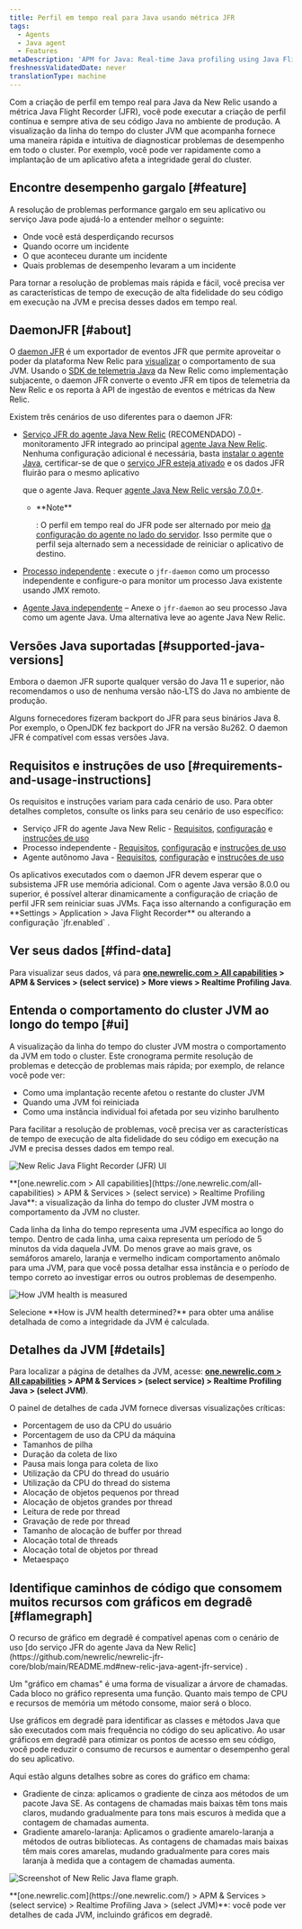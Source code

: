 ```yaml
---
title: Perfil em tempo real para Java usando métrica JFR
tags:
  - Agents
  - Java agent
  - Features
metaDescription: 'APM for Java: Real-time Java profiling using Java Flight Recorder (JFR) metrics.'
freshnessValidatedDate: never
translationType: machine
---
```


Com a criação de perfil em tempo real para Java da New Relic usando a métrica Java Flight Recorder (JFR), você pode executar a criação de perfil contínua e sempre ativa de seu código Java no ambiente de produção. A visualização da linha do tempo do cluster JVM que acompanha fornece uma maneira rápida e intuitiva de diagnosticar problemas de desempenho em todo o cluster. Por exemplo, você pode ver rapidamente como a implantação de um aplicativo afeta a integridade geral do cluster.

## Encontre desempenho gargalo [#feature]

A resolução de problemas performance gargalo em seu aplicativo ou serviço Java pode ajudá-lo a entender melhor o seguinte:

* Onde você está desperdiçando recursos
* Quando ocorre um incidente
* O que aconteceu durante um incidente
* Quais problemas de desempenho levaram a um incidente

Para tornar a resolução de problemas mais rápida e fácil, você precisa ver as características de tempo de execução de alta fidelidade do seu código em execução na JVM e precisa desses dados em tempo real.

## DaemonJFR [#about]

O [daemon JFR](https://github.com/newrelic/newrelic-jfr-core) é um exportador de eventos JFR que permite aproveitar o poder da plataforma New Relic para [visualizar](#find-data) o comportamento de sua JVM. Usando o [SDK de telemetria Java](https://github.com/newrelic/newrelic-telemetry-sdk-java) da New Relic como implementação subjacente, o daemon JFR converte o evento JFR em tipos de telemetria da New Relic e os reporta à API de ingestão de eventos e métricas da New Relic.

Existem três cenários de uso diferentes para o daemon JFR:

* [Serviço JFR do agente Java New Relic](https://github.com/newrelic/newrelic-jfr-core/blob/main/README.md#new-relic-java-agent-jfr-service) (RECOMENDADO) - monitoramento JFR integrado ao principal [agente Java New Relic](/docs/agents/java-agent/). Nenhuma configuração adicional é necessária, basta [instalar o agente Java](/docs/agents/java-agent/installation/install-java-agent/), certificar-se de que o [serviço JFR esteja ativado](/docs/agents/java-agent/configuration/java-agent-configuration-config-file/#jfr-real-time-profiling) e os dados JFR fluirão para o mesmo aplicativo

  <InlinePopover type="apm"/>

  que o agente Java. Requer [agente Java New Relic versão 7.0.0+](/docs/release-notes/agent-release-notes/java-release-notes/java-agent-700/).

  * <DNT>
      **Note**
    </DNT>

    : O perfil em tempo real do JFR pode ser alternado por meio [da configuração do agente no lado do servidor](/docs/apm/agents/manage-apm-agents/configuration/server-side-agent-configuration/). Isso permite que o perfil seja alternado sem a necessidade de reiniciar o aplicativo de destino.

* [Processo independente](https://github.com/newrelic/newrelic-jfr-core/blob/main/README.md#standalone-process) : execute o `jfr-daemon` como um processo independente e configure-o para monitor um processo Java existente usando JMX remoto.

* [Agente Java independente](https://github.com/newrelic/newrelic-jfr-core/blob/main/README.md#standalone-java-agent) – Anexe o `jfr-daemon` ao seu processo Java como um agente Java. Uma alternativa leve ao agente Java New Relic.

## Versões Java suportadas [#supported-java-versions]

Embora o daemon JFR suporte qualquer versão do Java 11 e superior, não recomendamos o uso de nenhuma versão não-LTS do Java no ambiente de produção.

Alguns fornecedores fizeram backport do JFR para seus binários Java 8. Por exemplo, o OpenJDK fez backport do JFR na versão 8u262. O daemon JFR é compatível com essas versões Java.

## Requisitos e instruções de uso [#requirements-and-usage-instructions]

Os requisitos e instruções variam para cada cenário de uso. Para obter detalhes completos, consulte os links para seu cenário de uso específico:

* Serviço JFR do agente Java New Relic - [Requisitos](https://github.com/newrelic/newrelic-jfr-core/blob/main/README.md#requirements-for-new-relic-java-agent-jfr-service), [configuração](https://github.com/newrelic/newrelic-jfr-core/blob/main/README.md#configuration-for-new-relic-java-agent-jfr-service) e [instruções de uso](https://github.com/newrelic/newrelic-jfr-core/blob/main/README.md#usage-for-new-relic-java-agent-jfr-service)
* Processo independente - [Requisitos](https://github.com/newrelic/newrelic-jfr-core/blob/main/README.md#requirements-for-standalone-process), [configuração](https://github.com/newrelic/newrelic-jfr-core/blob/main/README.md#configuration-for-standalone-usage) e [instruções de uso](https://github.com/newrelic/newrelic-jfr-core/blob/main/README.md#usage-for-standalone-process)
* Agente autônomo Java - [Requisitos](https://github.com/newrelic/newrelic-jfr-core/blob/main/README.md#requirements-for-standalone-java-agent), [configuração](https://github.com/newrelic/newrelic-jfr-core/blob/main/README.md#configuration-for-standalone-usage) e [instruções de uso](https://github.com/newrelic/newrelic-jfr-core/blob/main/README.md#usage-for-standalone-java-agent)

<Callout variant="important">
  Os aplicativos executados com o daemon JFR devem esperar que o subsistema JFR use memória adicional.
</Callout>

<Callout variant="tip">
  Com o agente Java versão 8.0.0 ou superior, é possível alterar dinamicamente a configuração de criação de perfil JFR sem reiniciar suas JVMs. Faça isso alternando a configuração em <DNT>**Settings > Application > Java Flight Recorder**</DNT> ou alterando a configuração `jfr.enabled` .
</Callout>

## Ver seus dados [#find-data]

Para visualizar seus dados, vá para <DNT>**[one.newrelic.com > All capabilities](https://one.newrelic.com/all-capabilities) > APM & Services > (select service) > More views > Realtime Profiling Java**</DNT>.

## Entenda o comportamento do cluster JVM ao longo do tempo [#ui]

A visualização da linha do tempo do cluster JVM mostra o comportamento da JVM em todo o cluster. Este cronograma permite resolução de problemas e detecção de problemas mais rápida; por exemplo, de relance você pode ver:

* Como uma implantação recente afetou o restante do cluster JVM
* Quando uma JVM foi reiniciada
* Como uma instância individual foi afetada por seu vizinho barulhento

Para facilitar a resolução de problemas, você precisa ver as características de tempo de execução de alta fidelidade do seu código em execução na JVM e precisa desses dados em tempo real.

<img
  title="new-relic-one-java-flight-record-ui"
  alt="New Relic Java Flight Recorder (JFR) UI"
  src="/images/apm_screenshot-full_Java-Flight-Record-UI.webp"
/>

<figcaption>
  <DNT>**[one.newrelic.com > All capabilities](https://one.newrelic.com/all-capabilities) > APM & Services > (select service) > Realtime Profiling Java**</DNT>: a visualização da linha do tempo do cluster JVM mostra o comportamento da JVM no cluster.
</figcaption>

Cada linha da linha do tempo representa uma JVM específica ao longo do tempo. Dentro de cada linha, uma caixa representa um período de 5 minutos da vida daquela JVM. Do menos grave ao mais grave, os semáforos amarelo, laranja e vermelho indicam comportamento anômalo para uma JVM, para que você possa detalhar essa instância e o período de tempo correto ao investigar erros ou outros problemas de desempenho.

<img
  title="JVM-health-info"
  alt="How JVM health is measured"
  src="/images/apm_screenshot-full_Java-JVM-health-UI.webp"
/>

<figcaption>
  Selecione <DNT>**How is JVM health determined?**</DNT> para obter uma análise detalhada de como a integridade da JVM é calculada.
</figcaption>

## Detalhes da JVM [#details]

Para localizar a página de detalhes da JVM, acesse: <DNT>**[one.newrelic.com > All capabilities](https://one.newrelic.com/all-capabilities) > APM & Services > (select service) > Realtime Profiling Java > (select JVM)**</DNT>.

O painel de detalhes de cada JVM fornece diversas visualizações críticas:

* Porcentagem de uso da CPU do usuário
* Porcentagem de uso da CPU da máquina
* Tamanhos de pilha
* Duração da coleta de lixo
* Pausa mais longa para coleta de lixo
* Utilização da CPU do thread do usuário
* Utilização da CPU do thread do sistema
* Alocação de objetos pequenos por thread
* Alocação de objetos grandes por thread
* Leitura de rede por thread
* Gravação de rede por thread
* Tamanho de alocação de buffer por thread
* Alocação total de threads
* Alocação total de objetos por thread
* Metaespaço

## Identifique caminhos de código que consomem muitos recursos com gráficos em degradê [#flamegraph]

<Callout variant="important">
  O recurso de gráfico em degradê é compatível apenas com o cenário de uso [do serviço JFR do agente Java da New Relic](https://github.com/newrelic/newrelic-jfr-core/blob/main/README.md#new-relic-java-agent-jfr-service) .
</Callout>

Um "gráfico em chamas" é uma forma de visualizar a árvore de chamadas. Cada bloco no gráfico representa uma função. Quanto mais tempo de CPU e recursos de memória um método consome, maior será o bloco.

Use gráficos em degradê para identificar as classes e métodos Java que são executados com mais frequência no código do seu aplicativo. Ao usar gráficos em degradê para otimizar os pontos de acesso em seu código, você pode reduzir o consumo de recursos e aumentar o desempenho geral do seu aplicativo.

Aqui estão alguns detalhes sobre as cores do gráfico em chama:

* Gradiente de cinza: aplicamos o gradiente de cinza aos métodos de um pacote Java SE. As contagens de chamadas mais baixas têm tons mais claros, mudando gradualmente para tons mais escuros à medida que a contagem de chamadas aumenta.
* Gradiente amarelo-laranja: Aplicamos o gradiente amarelo-laranja a métodos de outras bibliotecas. As contagens de chamadas mais baixas têm mais cores amarelas, mudando gradualmente para cores mais laranja à medida que a contagem de chamadas aumenta.

<img
  title="Screenshot of New Relic Java flame graph"
  alt="Screenshot of New Relic Java flame graph."
  src="/images/apm_screenshot-full_Java-jfr-flamegraphs.webp"
/>

<figcaption>
  <DNT>**[one.newrelic.com](https://one.newrelic.com/) > APM & Services > (select service) > Realtime Profiling Java > (select JVM)**</DNT>: você pode ver detalhes de cada JVM, incluindo gráficos em degradê.
</figcaption>
